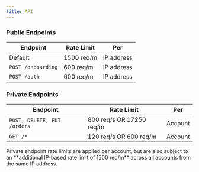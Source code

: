 ```yaml
---
title: API
---
```


### Public Endpoints

| Endpoint            | Rate Limit  | Per        |
|---------------------|-------------|------------|
| Default             | 1500 req/m  | IP address |
| `POST /onboarding`  | 600 req/m   | IP address |
| `POST /auth`        | 600 req/m   | IP address |

### Private Endpoints

| Endpoint                    | Rate Limit               | Per        |
|-----------------------------|--------------------------|------------|
| `POST, DELETE, PUT /orders` | 800 req/s OR 17250 req/m | Account    |
| `GET /*`                    | 120 req/s OR 600 req/m   | Account    |

<Note>
Private endpoint rate limits are applied per account, but are also subject to an
**additional IP-based rate limit of 1500 req/m** across all accounts from the same IP address.
</Note>

